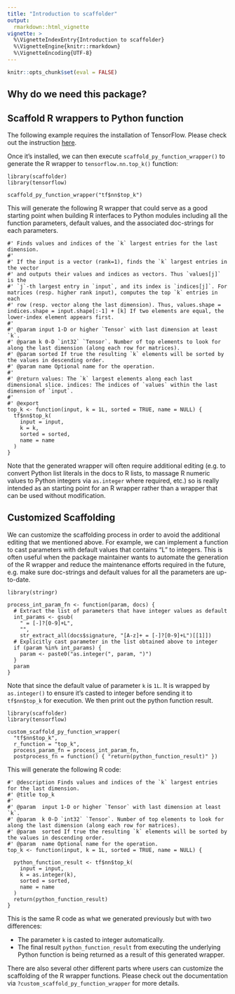 ```yaml
---
title: "Introduction to scaffolder"
output: 
  rmarkdown::html_vignette
vignette: >
  %\VignetteIndexEntry{Introduction to scaffolder}
  %\VignetteEngine{knitr::rmarkdown}
  %\VignetteEncoding{UTF-8}
---
```



```r
knitr::opts_chunk$set(eval = FALSE)
```

## Why do we need this package?



## Scaffold R wrappers to Python function

The following example requires the installation of TensorFlow. Please check out the instruction [here](https://tensorflow.rstudio.com/installation/).

Once it's installed, we can then execute `scaffold_py_function_wrapper()` to generate the R wrapper to `tensorflow.nn.top_k()` function:

```
library(scaffolder)
library(tensorflow)

scaffold_py_function_wrapper("tf$nn$top_k")
```

This will generate the following R wrapper that could serve as a good starting point when building R interfaces to Python modules including all the function parameters, default values, and the associated doc-strings for each parameters.

```
#' Finds values and indices of the `k` largest entries for the last dimension.
#' 
#' If the input is a vector (rank=1), finds the `k` largest entries in the vector
#' and outputs their values and indices as vectors. Thus `values[j]` is the
#' `j`-th largest entry in `input`, and its index is `indices[j]`. For matrices (resp. higher rank input), computes the top `k` entries in each
#' row (resp. vector along the last dimension). Thus, values.shape = indices.shape = input.shape[:-1] + [k] If two elements are equal, the lower-index element appears first.
#' 
#' @param input 1-D or higher `Tensor` with last dimension at least `k`.
#' @param k 0-D `int32` `Tensor`. Number of top elements to look for along the last dimension (along each row for matrices).
#' @param sorted If true the resulting `k` elements will be sorted by the values in descending order.
#' @param name Optional name for the operation.
#' 
#' @return values: The `k` largest elements along each last dimensional slice. indices: The indices of `values` within the last dimension of `input`.
#' 
#' @export
top_k <- function(input, k = 1L, sorted = TRUE, name = NULL) {
  tf$nn$top_k(
    input = input,
    k = k,
    sorted = sorted,
    name = name
  )
}
```

Note that the generated wrapper will often require additional editing (e.g. to convert Python list literals in the docs to R lists, to massage R numeric values to Python integers via `as.integer` where required, etc.) so is really intended as an starting point for an R wrapper rather than a wrapper that can be used without modification.

## Customized Scaffolding

We can customize the scaffolding process in order to avoid the additional editing that we mentioned above. For example, we can implement a function to cast parameters with default values that contains "L" to integers. This is often useful when the package maintainer wants to automate the generation of the R wrapper and reduce the maintenance efforts required in the future, e.g. make sure doc-strings and default values for all the parameters are up-to-date.

```
library(stringr)

process_int_param_fn <- function(param, docs) {
  # Extract the list of parameters that have integer values as default
  int_params <- gsub(
    " = [-]?[0-9]+L",
    "",
    str_extract_all(docs$signature, "[A-z]+ = [-]?[0-9]+L")[[1]])
  # Explicitly cast parameter in the list obtained above to integer
  if (param %in% int_params) {
    param <- paste0("as.integer(", param, ")")
  }
  param
}
```

Note that since the default value of parameter `k` is `1L`. It is wrapped
by `as.integer()` to ensure it's casted to integer before sending it to `tf$nn$top_k` for execution. We then print out the python function result.

```
library(scaffolder)
library(tensorflow)

custom_scaffold_py_function_wrapper(
  "tf$nn$top_k",
  r_function = "top_k",
  process_param_fn = process_int_param_fn,
  postprocess_fn = function() { "return(python_function_result)" })
```

This will generate the following R code:

```
#' @description Finds values and indices of the `k` largest entries for the last dimension.
#' @title top_k
#' 
#' @param  input 1-D or higher `Tensor` with last dimension at least `k`.
#' @param  k 0-D `int32` `Tensor`. Number of top elements to look for along the last dimension (along each row for matrices).
#' @param  sorted If true the resulting `k` elements will be sorted by the values in descending order.
#' @param  name Optional name for the operation.
top_k <- function(input, k = 1L, sorted = TRUE, name = NULL) {

  python_function_result <- tf$nn$top_k(
    input = input,
    k = as.integer(k),
    sorted = sorted,
    name = name
  )
  return(python_function_result)
}
```

This is the same R code as what we generated previously but with two differences:

* The parameter `k` is casted to integer automatically.
* The final result `python_function_result` from executing the underlying Python function is being returned as a result of this generated wrapper.

There are also several other different parts where users can customize the scaffolding of the R wrapper functions. Please check out the documentation via `?custom_scaffold_py_function_wrapper` for more details.
